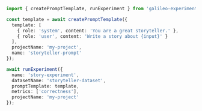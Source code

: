 ```typescript TypeScript
import { createPromptTemplate, runExperiment } from 'galileo-experimental';

const template = await createPromptTemplate({
  template: [
    { role: 'system', content: 'You are a great storyteller.' },
    { role: 'user', content: 'Write a story about {input}' }
  ],
  projectName: 'my-project',
  name: 'storyteller-prompt'
});

await runExperiment({
  name: 'story-experiment',
  datasetName: 'storyteller-dataset',
  promptTemplate: template,
  metrics: ['correctness'],
  projectName: 'my-project'
}); 
```